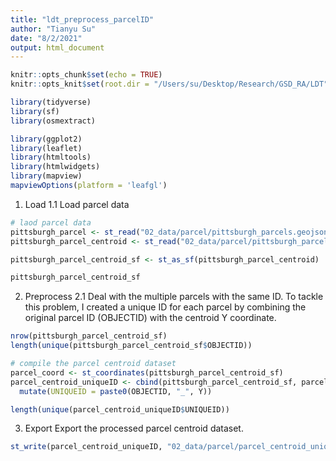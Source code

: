 ```yaml
---
title: "ldt_preprocess_parcelID"
author: "Tianyu Su"
date: "8/2/2021"
output: html_document
---
```


```r
knitr::opts_chunk$set(echo = TRUE)
knitr::opts_knit$set(root.dir = "/Users/su/Desktop/Research/GSD_RA/LDT")
```

```r

library(tidyverse)
library(sf)
library(osmextract)

library(ggplot2)
library(leaflet)
library(htmltools)
library(htmlwidgets)
library(mapview)
mapviewOptions(platform = 'leafgl')

```

1. Load 
1.1 Load parcel data
```r

# laod parcel data
pittsburgh_parcel <- st_read("02_data/parcel/pittsburgh_parcels.geojson")
pittsburgh_parcel_centroid <- st_read("02_data/parcel/pittsburgh_parcels_centroids.geojson")

pittsburgh_parcel_centroid_sf <- st_as_sf(pittsburgh_parcel_centroid)

pittsburgh_parcel_centroid_sf

```

2. Preprocess
2.1 Deal with the multiple parcels with the same ID. To tackle this problem, I created a unique ID for each parcel by combining the original parcel ID (OBJECTID) with the centroid Y coordinate.
```r

nrow(pittsburgh_parcel_centroid_sf)
length(unique(pittsburgh_parcel_centroid_sf$OBJECTID))

# compile the parcel centroid dataset
parcel_coord <- st_coordinates(pittsburgh_parcel_centroid_sf)
parcel_centroid_uniqueID <- cbind(pittsburgh_parcel_centroid_sf, parcel_coord) %>%
  mutate(UNIQUEID = paste0(OBJECTID, "_", Y))

length(unique(parcel_centroid_uniqueID$UNIQUEID))

```


3. Export
Export the processed parcel centroid dataset.

```r

st_write(parcel_centroid_uniqueID, "02_data/parcel/parcel_centroid_uniqueID.geojson")

```
